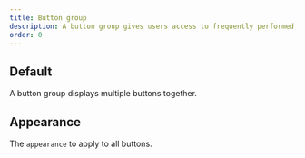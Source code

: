 ```yaml
---
title: Button group
description: A button group gives users access to frequently performed, related actions.
order: 0
---
```



## Default

A button group displays multiple buttons together.

<Example Component={ButtonGroupDefault} packageName="@atlaskit/button" />

## Appearance

The `appearance` to apply to all buttons.

<Example Component={ButtonGroupAppearance} packageName="@atlaskit/button" />
